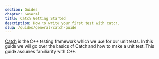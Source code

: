 ```yaml
---
section: Guides
chapter: General
title: Catch Getting Started
description: How to write your first test with catch.
slug: /guides/general/catch-guide
---
```


[Catch](https://github.com/catchorg/Catch2) is the C++ testing framework which we use for our unit tests. In this guide we will go over the basics of Catch and how to make a unit test. This guide assumes familiarity with C++.




